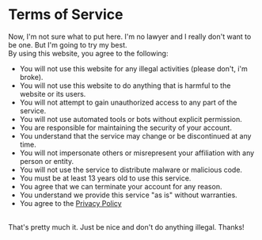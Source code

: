 # Terms of Service

Now, I'm not sure what to put here. I'm no lawyer and I really don't want to be one. But I'm going to try my best.
<br/>
By using this website, you agree to the following:

- You will not use this website for any illegal activities (please don't, i'm broke).
- You will not use this website to do anything that is harmful to the website or its users.
- You will not attempt to gain unauthorized access to any part of the service.
- You will not use automated tools or bots without explicit permission.
- You are responsible for maintaining the security of your account.
- You understand that the service may change or be discontinued at any time.
- You will not impersonate others or misrepresent your affiliation with any person or entity.
- You will not use the service to distribute malware or malicious code.
- You must be at least 13 years old to use this service.
- You agree that we can terminate your account for any reason.
- You understand we provide this service "as is" without warranties.
- You agree to the [Privacy Policy](/privacy)
<br/>
That's pretty much it. Just be nice and don't do anything illegal. Thanks!


